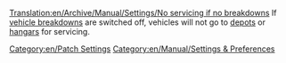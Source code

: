[[Translation:en/Archive/Manual/Settings/No servicing if no breakdowns]]
If [[en/Archive/Manual/Settings/Difficulty#vehicle-breakdowns|vehicle breakdowns]] are switched off, vehicles will not go to [[en/Manual/Depots|depots]] or [[en/Manual/Depots|hangars]] for servicing.

[[Category:en/Patch Settings]]
[[Category:en/Manual/Settings & Preferences]]